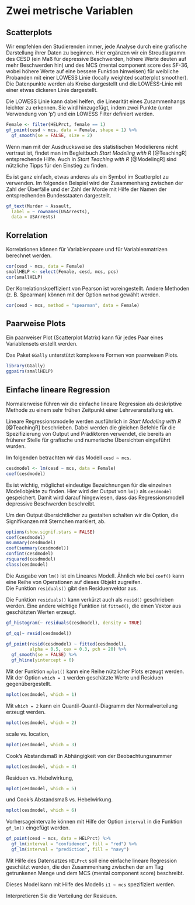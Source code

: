 # Zwei metrische Variablen {#zweiMetrVar}
## Scatterplots

Wir empfehlen den Studierenden immer, jede Analyse durch eine grafische Darstellung ihrer Daten zu beginnen. Hier ergänzen wir ein Streudiagramm des CESD (ein Maß für depressive Beschwerden, höhere Werte deuten auf mehr Beschwerden hin) und des MCS (mental component score des SF-36, wobei höhere Werte auf eine bessere Funktion hinweisen) für weibliche Probanden mit einer LOWESS Linie (locally weighted scatterplot smoother). Die Datenpunkte werden als Kreise dargestellt und die LOWESS-Linie mit einer etwas dickeren Linie dargestellt.

:::{.note data-latex=""}
Die LOWESS Linie kann dabei helfen, die Linearität eines Zusammenhangs leichter zu erkennen. Sie wird hinzugefügt, indem zwei Punkte (unter Verwendung von 'p') und ein LOWESS Filter definiert werden.
:::

```r
Female <- filter(HELPrct, female == 1)
gf_point(cesd ~ mcs, data = Female, shape = 1) %>%
  gf_smooth(se = FALSE, size = 2)
```

:::{.tiefereinsteigen data-latex=""}
Wenn man mit der Ausdrucksweise des statistischen Modelierens nicht vertraut ist, findet man im Begleitbuch *Start Modeling with R* [@TeachingR] entsprechende Hilfe. 
Auch in *Start Teaching with R* [@ModelingR] sind nützliche Tipps für den Einstieg zu finden.
:::

Es ist ganz einfach, etwas anderes als ein Symbol im Scatterplot zu verwenden. Im folgenden Beispiel wird der Zusammenhang zwischen der Zahl der Überfälle und der Zahl der Morde mit Hilfe der Namen der entsprechenden Bundesstaaten dargestellt. 

```r
gf_text(Murder ~ Assault, 
  label = ~ rownames(USArrests), 
  data = USArrests)
```


## Korrelation
Korrelationen können für Variablenpaare und für Variablenmatrizen berechnet werden.

```r
cor(cesd ~ mcs, data = Female)
smallHELP <- select(Female, cesd, mcs, pcs)
cor(smallHELP)
```

Der Korrelationskoeffizient von Pearson ist voreingestellt. Andere Methoden (z. B. Spearman) können mit der Option `method` gewählt werden.

```r
cor(cesd ~ mcs, method = "spearman", data = Female)
```


## Paarweise Plots
Ein paarweiser Plot (Scatterplot Matrix) kann für jedes Paar eines Variablensets erstellt werden.

:::{.hinweis data-latex=""}
Das Paket `GGally` unterstützt komplexere Formen von paarweisen Plots.
:::

```r
library(GGally)
ggpairs(smallHELP)
```


## Einfache lineare Regression

:::{.note data-latex=""}
Normalerweise führen wir die einfache lineare Regression als deskriptive Methode zu einem sehr frühen Zeitpunkt einer Lehrveranstaltung ein.
:::

Lineare Regressionsmodelle werden ausführlich in *Start Modeling with R* [@TeachingR] beschrieben.
Dabei werden die gleichen Befehle für die Spezifizierung von Output und Prädiktoren verwendet, die bereits an früherer Stelle für grafische und numerische Übersichten eingeführt wurden. 

Im folgenden betrachten wir das Modell `cesd ~ mcs`.

```r
cesdmodel <- lm(cesd ~ mcs, data = Female)
coef(cesdmodel)
```

:::{.note data-latex=""}
Es ist wichtig, möglichst eindeutige Bezeichnungen für die einzelnen Modellobjekte zu finden. Hier wird der Output von `lm()` als `cesdmodel` gespeichert.
Damit wird darauf hingewiesen, dass das Regressionsmodell depressive Beschwerden beschreibt.
:::

Um den Output übersichtlicher zu gestalten schalten wir die Option, die Signifikanzen mit Sternchen markiert, ab.

```r
options(show.signif.stars = FALSE)
coef(cesdmodel)
msummary(cesdmodel)
coef(summary(cesdmodel))
confint(cesdmodel)
rsquared(cesdmodel)
class(cesdmodel)
```

Die Ausgabe von `lm()` ist ein Lineares Modell.
Ähnlich wie bei `coef()` kann eine Reihe von Operationen auf dieses Objekt zugreifen.  
Die Funktion `residuals()` gibt den Residuenvektor aus.

:::{.hinweis data-latex=""}
Die Funktion `residuals()` kann verkürzt auch als `resid()` geschrieben werden. Eine andere wichtige Funktion ist `fitted()`, die einen Vektor aus geschätzten Werten erzeugt.
:::

```r
gf_histogram(~ residuals(cesdmodel), density = TRUE)
```

```r
gf_qq(~ resid(cesdmodel))
```

```r
gf_point(resid(cesdmodel) ~ fitted(cesdmodel), 
         alpha = 0.5, cex = 0.3, pch = 20) %>%
  gf_smooth(se = FALSE) %>%
  gf_hline(yintercept = 0)
```

Mit der Funktion `mplot()` kann eine Reihe nützlicher Plots erzeugt werden. Mit der Option `which = 1` werden geschätzte Werte und Residuen gegenübergestellt.

```r
mplot(cesdmodel, which = 1)
```

Mit `which = 2` kann ein Quantil-Quantil-Diagramm der Normalverteilung erzeugt werden.

```r
mplot(cesdmodel, which = 2)
```

scale vs. location,

```r
mplot(cesdmodel, which = 3)
```

Cook's Abstandsmaß in Abhängigkeit von der Beobachtungsnummer

```r
mplot(cesdmodel, which = 4)
```

Residuen vs. Hebelwirkung,

```r
mplot(cesdmodel, which = 5)
```

und Cook's Abstandsmaß vs. Hebelwirkung.

```r
mplot(cesdmodel, which = 6)
```

Vorhersageintervalle können mit Hilfe der Option `interval` in die Funktion `gf_lm()` eingefügt werden.

```r
gf_point(cesd ~ mcs, data = HELPrct) %>%
  gf_lm(interval = "confidence", fill = "red") %>%
  gf_lm(interval = "prediction", fill = "navy")
```


:::{.aufgabe data-latex=""}
Mit Hilfe des Datensatzes `HELPrct` soll eine einfache lineare Regression geschätzt werden, die den Zusammenhang zwischen der am Tag getrunkenen Menge und dem MCS (mental component score) beschreibt. 

Dieses Model kann mit Hilfe des Modells `i1 ~ mcs` spezifiziert werden.  

Interpretieren Sie die Verteilung der Residuen.
:::
